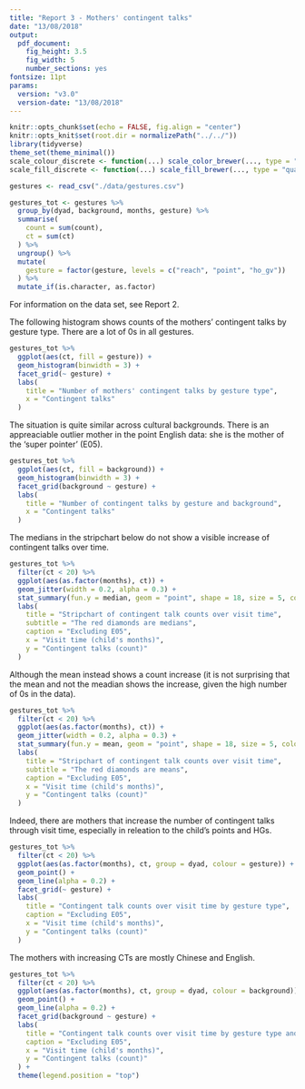 ```yaml
---
title: "Report 3 - Mothers' contingent talks"
date: "13/08/2018"
output:
  pdf_document:
    fig_height: 3.5
    fig_width: 5
    number_sections: yes
fontsize: 11pt
params:
  version: "v3.0"
  version-date: "13/08/2018"
---
```


```r
knitr::opts_chunk$set(echo = FALSE, fig.align = "center")
knitr::opts_knit$set(root.dir = normalizePath("../../"))
library(tidyverse)
theme_set(theme_minimal())
scale_colour_discrete <- function(...) scale_color_brewer(..., type = "qual", palette = "Dark2")
scale_fill_discrete <- function(...) scale_fill_brewer(..., type = "qual", palette = "Dark2")
```

```r
gestures <- read_csv("./data/gestures.csv")

gestures_tot <- gestures %>%
  group_by(dyad, background, months, gesture) %>%
  summarise(
    count = sum(count),
    ct = sum(ct)
  ) %>%
  ungroup() %>%
  mutate(
    gesture = factor(gesture, levels = c("reach", "point", "ho_gv"))
  ) %>%
  mutate_if(is.character, as.factor)
```

For information on the data set, see Report 2.

The following histogram shows counts of the mothers' contingent talks by gesture type. There are a lot of 0s in all gestures.

```r
gestures_tot %>%
  ggplot(aes(ct, fill = gesture)) +
  geom_histogram(binwidth = 3) +
  facet_grid(~ gesture) +
  labs(
    title = "Number of mothers' contingent talks by gesture type",
    x = "Contingent talks"
  )
```

The situation is quite similar across cultural backgrounds. There is an appreaciable outlier mother in the point English data: she is the mother of the 'super pointer' (E05).

```r
gestures_tot %>%
  ggplot(aes(ct, fill = background)) +
  geom_histogram(binwidth = 3) +
  facet_grid(background ~ gesture) +
  labs(
    title = "Number of contingent talks by gesture and background",
    x = "Contingent talks"
  )
```

The medians in the stripchart below do not show a visible increase of contingent talks over time.

```r
gestures_tot %>%
  filter(ct < 20) %>%
  ggplot(aes(as.factor(months), ct)) +
  geom_jitter(width = 0.2, alpha = 0.3) +
  stat_summary(fun.y = median, geom = "point", shape = 18, size = 5, color = "red") +
  labs(
    title = "Stripchart of contingent talk counts over visit time",
    subtitle = "The red diamonds are medians",
    caption = "Excluding E05",
    x = "Visit time (child's months)",
    y = "Contingent talks (count)"
  )
```

Although the mean instead shows a count increase (it is not surprising that the mean and not the meadian shows the increase, given the high number of 0s in the data).

```r
gestures_tot %>%
  filter(ct < 20) %>%
  ggplot(aes(as.factor(months), ct)) +
  geom_jitter(width = 0.2, alpha = 0.3) +
  stat_summary(fun.y = mean, geom = "point", shape = 18, size = 5, color = "red") +
  labs(
    title = "Stripchart of contingent talk counts over visit time",
    subtitle = "The red diamonds are means",
    caption = "Excluding E05",
    x = "Visit time (child's months)",
    y = "Contingent talks (count)"
  )
```

Indeed, there are mothers that increase the number of contingent talks through visit time, especially in releation to the child's points and HGs.

```r
gestures_tot %>%
  filter(ct < 20) %>%
  ggplot(aes(as.factor(months), ct, group = dyad, colour = gesture)) +
  geom_point() +
  geom_line(alpha = 0.2) +
  facet_grid(~ gesture) +
  labs(
    title = "Contingent talk counts over visit time by gesture type",
    caption = "Excluding E05",
    x = "Visit time (child's months)",
    y = "Contingent talks (count)"
  )
```

The mothers with increasing CTs are mostly Chinese and English.

```r
gestures_tot %>%
  filter(ct < 20) %>%
  ggplot(aes(as.factor(months), ct, group = dyad, colour = background)) +
  geom_point() +
  geom_line(alpha = 0.2) +
  facet_grid(background ~ gesture) +
  labs(
    title = "Contingent talk counts over visit time by gesture type and background",
    caption = "Excluding E05",
    x = "Visit time (child's months)",
    y = "Contingent talks (count)"
  ) +
  theme(legend.position = "top")
```
